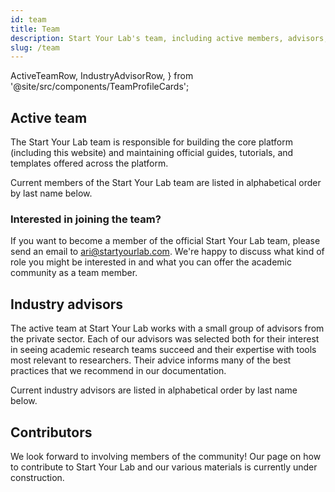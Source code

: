 ```yaml
---
id: team
title: Team
description: Start Your Lab's team, including active members, advisors, and contributors
slug: /team
---
```


  ActiveTeamRow,
  IndustryAdvisorRow,
} from '@site/src/components/TeamProfileCards';

## Active team

The Start Your Lab team is responsible for building the core platform (including this website) and maintaining official guides, tutorials, and templates offered across the platform.

Current members of the Start Your Lab team are listed in alphabetical order by last name below.

<ActiveTeamRow />

### Interested in joining the team?

If you want to become a member of the official Start Your Lab team, please send an email to [ari@startyourlab.com](mailto:ari@startyourlab.com). We're happy to discuss what kind of role you might be interested in and what you can offer the academic community as a team member.

## Industry advisors

The active team at Start Your Lab works with a small group of advisors from the private sector. Each of our advisors was selected both for their interest in seeing academic research teams succeed and their expertise with tools most relevant to researchers. Their advice informs many of the best practices that we recommend in our documentation.

Current industry advisors are listed in alphabetical order by last name below.

<IndustryAdvisorRow />

## Contributors

We look forward to involving members of the community! Our page on how to contribute
to Start Your Lab and our various materials is currently under construction.